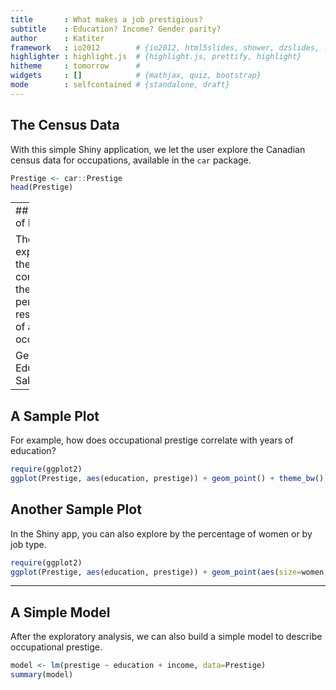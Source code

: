 ```yaml
---
title       : What makes a job prestigious? 
subtitle    : Education? Income? Gender parity?
author      : Katiter
framework   : io2012        # {io2012, html5slides, shower, dzslides, ...}
highlighter : highlight.js  # {highlight.js, prettify, highlight}
hitheme     : tomorrow      # 
widgets     : []            # {mathjax, quiz, bootstrap}
mode        : selfcontained # {standalone, draft}
---
```


## The Census Data


With this simple Shiny application, we let the user explore the Canadian census data for occupations, available in the `car` package.

```r
Prestige <- car::Prestige
head(Prestige)
```
 

---
## Variables of Interest


The user can explore how these factors correlate wht the perceived respectability of an occupation:

 Gender
 Education
 Salary

---

## A Sample Plot

For example, how does occupational prestige correlate with years of education? 

```r
require(ggplot2)
ggplot(Prestige, aes(education, prestige)) + geom_point() + theme_bw()
```

## Another Sample Plot
In the Shiny app, you can also explore by the percentage of women or by job type.


```r
require(ggplot2)
ggplot(Prestige, aes(education, prestige)) + geom_point(aes(size=women, color=type)) + theme_bw()
```


---

## A Simple Model

After the exploratory analysis, we can also build a simple model to describe occupational prestige.

```r
model <- lm(prestige ~ education + income, data=Prestige)
summary(model)
```




